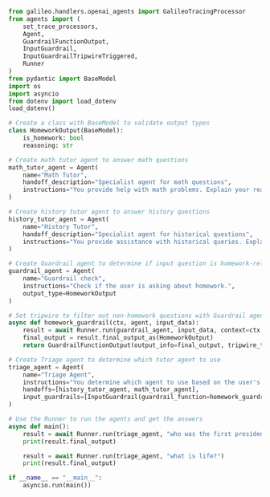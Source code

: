 ```python Python
from galileo.handlers.openai_agents import GalileoTracingProcessor
from agents import (
    set_trace_processors,
    Agent,
    GuardrailFunctionOutput,
    InputGuardrail,
    InputGuardrailTripwireTriggered,
    Runner
)
from pydantic import BaseModel
import os
import asyncio
from dotenv import load_dotenv
load_dotenv()

# Create a class with BaseModel to validate output types
class HomeworkOutput(BaseModel):
    is_homework: bool
    reasoning: str

# Create math tutor agent to answer math questions
math_tutor_agent = Agent(
    name="Math Tutor",
    handoff_description="Specialist agent for math questions",
    instructions="You provide help with math problems. Explain your reasoning at each step and include examples",
)

# Create history tutor agent to answer history questions
history_tutor_agent = Agent(
    name="History Tutor",
    handoff_description="Specialist agent for historical questions",
    instructions="You provide assistance with historical queries. Explain important events and context clearly.",
)

# Create Guardrail agent to determine if input question is homework-related
guardrail_agent = Agent(
    name="Guardrail check",
    instructions="Check if the user is asking about homework.",
    output_type=HomeworkOutput
)

# Set tripwire to filter out non-homework questions with Guardrail agent
async def homework_guardrail(ctx, agent, input_data):
    result = await Runner.run(guardrail_agent, input_data, context=ctx.context)
    final_output = result.final_output_as(HomeworkOutput)
    return GuardrailFunctionOutput(output_info=final_output, tripwire_triggered=not final_output.is_homework)

# Create Triage agent to determine which tutor agent to use
triage_agent = Agent(
    name="Triage Agent",
    instructions="You determine which agent to use based on the user's homework question",
    handoffs=[history_tutor_agent, math_tutor_agent],
    input_guardrails=[InputGuardrail(guardrail_function=homework_guardrail)],
)

# Use the Runner to run the agents and get the answers
async def main():
    result = await Runner.run(triage_agent, "who was the first president of the united states?")
    print(result.final_output)

    result = await Runner.run(triage_agent, "what is life?")
    print(result.final_output)

if __name__ == "__main__":
    asyncio.run(main())
```